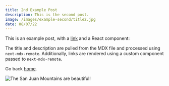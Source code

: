 ```yaml
---
title: 2nd Example Post
description: This is the second post.
image: /images/example-second/title2.jpg
date: 08/07/22
---
```


This is an example post, with a [link](https://nextjs.org) and a React component:

The title and description are pulled from the MDX file and processed using `next-mdx-remote`. Additionally, links are rendered using a custom component passed to `next-mdx-remote`.

Go back [home](/).

![The San Juan Mountains are beautiful!](/images/example-second/placeholder2.jpg 'San Juan Mountains')

